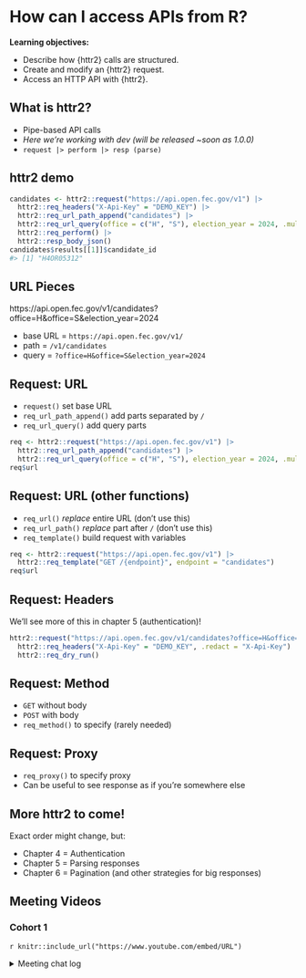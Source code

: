 # How can I access APIs from R?

**Learning objectives:**

-   Describe how {httr2} calls are structured.
-   Create and modify an {httr2} request.
-   Access an HTTP API with {httr2}.

## What is httr2? {-}

-   Pipe-based API calls
-   *Here we're working with dev (will be released ~soon as 1.0.0)*
-   `request |> perform |> resp (parse)`

## httr2 demo {-}

```r
candidates <- httr2::request("https://api.open.fec.gov/v1") |> 
  httr2::req_headers("X-Api-Key" = "DEMO_KEY") |> 
  httr2::req_url_path_append("candidates") |> 
  httr2::req_url_query(office = c("H", "S"), election_year = 2024, .multi = "explode") |> 
  httr2::req_perform() |> 
  httr2::resp_body_json()
candidates$results[[1]]$candidate_id
#> [1] "H4OR05312"
```

## URL Pieces {-}

https://api.open.fec.gov/v1/candidates?office=H&office=S&election_year=2024

-   base URL = `https://api.open.fec.gov/v1/`
-   path = `/v1/candidates`
-   query = `?office=H&office=S&election_year=2024`

## Request: URL {-}

-   `request()` set base URL
-   `req_url_path_append()` add parts separated by `/`
-   `req_url_query()` add query parts

```r
req <- httr2::request("https://api.open.fec.gov/v1") |> 
  httr2::req_url_path_append("candidates") |> 
  httr2::req_url_query(office = c("H", "S"), election_year = 2024, .multi = "explode")
req$url
```

## Request: URL (other functions) {-}

-   `req_url()` *replace* entire URL (don't use this)
-   `req_url_path()` *replace* part after `/` (don't use this)
-   `req_template()` build request with variables

```r
req <- httr2::request("https://api.open.fec.gov/v1") |> 
  httr2::req_template("GET /{endpoint}", endpoint = "candidates")
req$url
```

## Request: Headers {-}

We'll see more of this in chapter 5 (authentication)!

```r
httr2::request("https://api.open.fec.gov/v1/candidates?office=H&office=S") |> 
  httr2::req_headers("X-Api-Key" = "DEMO_KEY", .redact = "X-Api-Key") |> 
  httr2::req_dry_run()
```

## Request: Method {-}

-   `GET` without body
-   `POST` with body
-   `req_method()` to specify (rarely needed)

## Request: Proxy {-}

-   `req_proxy()` to specify proxy
-   Can be useful to see response as if you're somewhere else

## More httr2 to come! {-}

Exact order might change, but:

-   Chapter 4 = Authentication
-   Chapter 5 = Parsing responses
-   Chapter 6 = Pagination (and other strategies for big responses)

## Meeting Videos {-}

### Cohort 1 {-}

`r knitr::include_url("https://www.youtube.com/embed/URL")`

<details>
<summary> Meeting chat log </summary>

```
LOG
```
</details>
